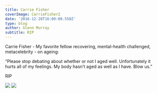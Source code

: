 ---
title: Carrie Fisher
coverImage: CarrieFisher2
date: '2016-12-28T16:00:00.550Z'
type: blog
author: Glenn Murray
subtitle: RIP
---

Carrie Fisher - My favorite fellow recovering, mental-health challenged, metacelebrity - on ageing:

“Please stop debating about whether or not I aged well. Unfortunately it hurts all of my feelings. My body hasn’t aged as well as I have. Blow us.”

RIP

<Image src="Carrie_Fisher_2009"  />
<Image src="CarrieFisherYoung"  />
 
